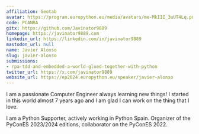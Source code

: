 ```yaml
---
affiliation: Geotab
avatar: https://program.europython.eu/media/avatars/me-MkIII_3uUT4Lq.png
code: PCANRA
gitx: https://github.com/Javinator9889
homepage: https://javinator9889.com
linkedin_url: https://linkedin.com/in/javinator9889
mastodon_url: null
name: Javier Alonso
slug: javier-alonso
submissions:
- rpa-tdd-and-embedded-a-world-glued-together-with-python
twitter_url: https://x.com/javinator9889
website_url: https://ep2024.europython.eu/speaker/javier-alonso
---
```


I am a passionate Computer Engineer always learning new things! I started in this world almost 7 years ago and I am glad I can work on the thing that I love.

I am a Python Supporter, actively working in Python Spain. Organizer of the PyConES 2023/2024 editions, collaborator on the PyConES 2022.
